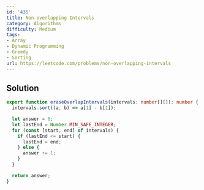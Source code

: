 ```yaml
---
id: '435'
title: Non-overlapping Intervals
category: Algorithms
difficulty: Medium
tags:
- Array
- Dynamic Programming
- Greedy
- Sorting
url: https://leetcode.com/problems/non-overlapping-intervals
---
```


## Solution

```typescript filename="solution.ts" copy
export function eraseOverlapIntervals(intervals: number[][]): number {
  intervals.sort((a, b) => a[1] - b[1]);

  let answer = 0;
  let lastEnd = Number.MIN_SAFE_INTEGER;
  for (const [start, end] of intervals) {
    if (lastEnd <= start) {
      lastEnd = end;
    } else {
      answer += 1;
    }
  }

  return answer;
}
```

